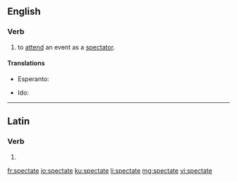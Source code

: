 ==English==

===Verb===
{{en-verb|spectat}}

# {{label|en|intransitive}} to [[attend]] an event as a [[spectator]].

====Translations====
{{trans-top|attend an event as a spectator}}
* Esperanto: {{t|eo|spekti}}
{{trans-mid}}
* Ido: {{t+|io|spektar}}
{{trans-bottom}}

----

==Latin==

===Verb===
{{la-verb-form|spectāte}}

# {{inflection of|spectō||1|p|pres|actv|impr|lang=la}}

[[fr:spectate]]
[[io:spectate]]
[[ku:spectate]]
[[li:spectate]]
[[mg:spectate]]
[[vi:spectate]]